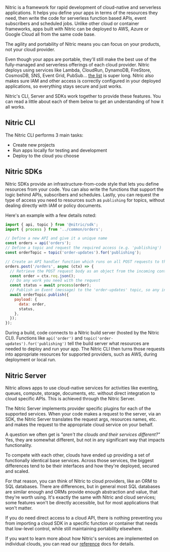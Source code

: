 Nitric is a framework for rapid development of cloud-native and serverless applications. It helps you define your apps in terms of the resources they need, then write the code for serverless function based APIs, event subscribers and scheduled jobs. Unlike other cloud or container frameworks, apps built with Nitric can be deployed to AWS, Azure or Google Cloud all from the same code base.

The agility and portability of Nitric means you can focus on your products, not your cloud provider.

Even though your apps are portable, they'll still make the best use of the fully-managed and serverless offerings of each cloud provider. Nitric deploys using services like Lambda, CloudRun, DynamoDB, FireStore, CosmosDB, SNS, Event Grid, PubSub... [the list](https://nitric.io/docs/reference) is super long. Nitric also makes sure IAM and other access is correctly configured in your deployed applications, so everything stays secure and just works.

Nitric's CLI, Server and SDKs work together to provide these features. You can read a little about each of them below to get an understanding of how it all works.

## Nitric CLI

The Nitric CLI performs 3 main tasks:

- Create new projects
- Run apps locally for testing and development
- Deploy to the cloud you choose

## Nitric SDKs

Nitric SDKs provide an infrastructure-from-code style that lets you define resources from your code. You can also write the functions that support the logic behind APIs, subscribers and schedules. Lastly, you can request the type of access you need to resources such as `publishing` for topics, without dealing directly with IAM or policy documents.

Here's an example with a few details noted:

```javascript
import { api, topic } from '@nitric/sdk';
import { process } from '../common/orders';

// Define a new API and give it a unique name
const orders = api('orders');
// Define a topic and request the required access (e.g. 'publishing')
const orderTopic = topic('order-updates').for('publishing');

// Create an API handler function which runs on all POST requests to the /orders path
orders.post('/orders', async (ctx) => {
  // Retrieve the POST request body as an object from the incoming context
  const order = ctx.req.json();
  // Do any work you need with the request
  const status = await process(order);
  // Publish an Event (message) to the 'order-updates' topic, so any interested functions can subscribe.
  await orderTopic.publish({
    payload: {
      data: order,
      status,
    },
  });
});
```

During a build, code connects to a Nitric build server (hosted by the Nitric CLI). Functions like `api('order')` and `topic('order-updates').for('publishing')` tell the build server what resources are needed to deploy and run your app. The Nitric CLI then turns those requests into appropriate resources for supported providers, such as AWS, during deployment or local run.

## Nitric Server

Nitric allows apps to use cloud-native services for activities like eventing, queues, compute, storage, documents, etc. without direct integration to cloud specific APIs. This is achieved through the Nitric Server.

The Nitric Server implements provider specific plugins for each of the supported services. When your code makes a request to the server, via an SDK, the Nitric Server translates the request args, resources names, etc. and makes the request to the appropriate cloud service on your behalf.

A question we often get is _"aren't the clouds and their services different?"_ Yes, they are somewhat different, but not in any significant way that impacts functionality.

To compete with each other, clouds have ended up providing a set of functionally identical base services. Across those services, the biggest differences tend to be their interfaces and how they're deployed, secured and scaled.

For that reason, you can think of Nitric to cloud providers, like an ORM to SQL databases. There are differences, but in general most SQL databases are similar enough and ORMs provide enough abstraction and value, that they're worth using. It's exactly the same with Nitric and cloud services; some features won't be directly accessible, but for most applications that won't matter.

If you do need direct access to a cloud API, there is nothing preventing you from importing a cloud SDK in a specific function or container that needs that low-level control, while still maintaining portability elsewhere.

If you want to learn more about how Nitric's services are implemented on individual clouds, you can read our [reference](/docs/reference) docs for details.
